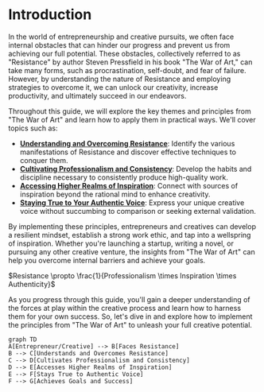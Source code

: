 
# Introduction

In the world of entrepreneurship and creative pursuits, we often face internal obstacles that can hinder our progress and prevent us from achieving our full potential. <Callout>These obstacles, collectively referred to as "Resistance" by author Steven Pressfield in his book "The War of Art," can take many forms, such as procrastination, self-doubt, and fear of failure.</Callout> However, by understanding the nature of Resistance and employing strategies to overcome it, we can unlock our creativity, increase productivity, and ultimately succeed in our endeavors.

Throughout this guide, we will explore the key themes and principles from "The War of Art" and learn how to apply them in practical ways. We'll cover topics such as:

- **[Understanding and Overcoming Resistance](/overcoming-resistance)**: Identify the various manifestations of Resistance and discover effective techniques to conquer them.
- **[Cultivating Professionalism and Consistency](/professionalism-consistency)**: Develop the habits and discipline necessary to consistently produce high-quality work.
- **[Accessing Higher Realms of Inspiration](/higher-inspiration)**: Connect with sources of inspiration beyond the rational mind to enhance creativity.
- **[Staying True to Your Authentic Voice](/authentic-voice)**: Express your unique creative voice without succumbing to comparison or seeking external validation.

By implementing these principles, entrepreneurs and creatives can develop a resilient mindset, establish a strong work ethic, and tap into a wellspring of inspiration. Whether you're launching a startup, writing a novel, or pursuing any other creative venture, the insights from "The War of Art" can help you overcome internal barriers and achieve your goals.

$Resistance \propto \frac{1}{Professionalism \times Inspiration \times Authenticity}$

As you progress through this guide, you'll gain a deeper understanding of the forces at play within the creative process and learn how to harness them for your own success. So, let's dive in and explore how to implement the principles from "The War of Art" to unleash your full creative potential.

```mermaid
graph TD
A[Entrepreneur/Creative] --> B[Faces Resistance]
B --> C[Understands and Overcomes Resistance]
C --> D[Cultivates Professionalism and Consistency]
D --> E[Accesses Higher Realms of Inspiration]
E --> F[Stays True to Authentic Voice]
F --> G[Achieves Goals and Success]
```